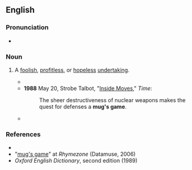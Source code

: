 ==English==
{{rfe|en}}
===Pronunciation===
* {{audio|en|En-au-mug's game.ogg|Audio (AU)}}

===Noun===
{{en-noun|head=[[mug]][['s]] [[game]]|mugs' games}}

# {{lb|en|idiomatic}} A [[foolish]], [[profitless]], or [[hopeless]] [[undertaking]].
#* {{quote-book|1=en|year=1956|year_published=1972|author=Anthony Burgess|authorlink=Anthony Burgess|title=Time for a Tiger|series=The Malayan Trilogy|page=109|passage= ‘It's a '''mug's game''',’ said Crabbe.}}
#* '''1988''' May 20, Strobe Talbot, "[http://www.time.com/time/magazine/article/0,9171,967507,00.html Inside Moves]," ''Time'':
#*: The sheer destructiveness of nuclear weapons makes the quest for defenses a '''mug's game'''.
#* {{quote-book|en|year=2012|title=FT Guide to Exchange Traded Funds and Index Funds|author=David Stevenson |page= |ISBN=|passage=Although they aspired, like all natural-born gamblers, to taking a flutter and beating that system (they all loved the idea of tips, of course), they were sufficiently cynical to know it's a '''mug's game''' and that it was largely bound to fail.}}

===References===
* {{R:Dictionary.com}}
* "[http://www.rhymezone.com/r/rhyme.cgi?Word=mug's_game mug's game]" at ''Rhymezone'' (Datamuse, 2006)
* ''Oxford English Dictionary'', second edition (1989)